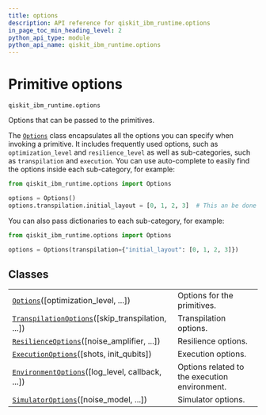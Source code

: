 ```yaml
---
title: options
description: API reference for qiskit_ibm_runtime.options
in_page_toc_min_heading_level: 2
python_api_type: module
python_api_name: qiskit_ibm_runtime.options
---
```


<span id="primitive-options-qiskit-ibm-runtime-options" />

<span id="module-qiskit_ibm_runtime.options" />

# Primitive options

`qiskit_ibm_runtime.options`

Options that can be passed to the primitives.

The [`Options`](qiskit_ibm_runtime.options.Options "qiskit_ibm_runtime.options.Options") class encapsulates all the options you can specify when invoking a primitive. It includes frequently used options, such as `optimization_level` and `resilience_level` as well as sub-categories, such as `transpilation` and `execution`. You can use auto-complete to easily find the options inside each sub-category, for example:

```python
from qiskit_ibm_runtime.options import Options

options = Options()
options.transpilation.initial_layout = [0, 1, 2, 3]  # This an be done using auto-complete
```

You can also pass dictionaries to each sub-category, for example:

```python
from qiskit_ibm_runtime.options import Options

options = Options(transpilation={"initial_layout": [0, 1, 2, 3]})
```

## Classes

|                                                                                                                                                          |                                               |
| -------------------------------------------------------------------------------------------------------------------------------------------------------- | --------------------------------------------- |
| [`Options`](qiskit_ibm_runtime.options.Options "qiskit_ibm_runtime.options.Options")(\[optimization\_level, ...])                                        | Options for the primitives.                   |
| [`TranspilationOptions`](qiskit_ibm_runtime.options.TranspilationOptions "qiskit_ibm_runtime.options.TranspilationOptions")(\[skip\_transpilation, ...]) | Transpilation options.                        |
| [`ResilienceOptions`](qiskit_ibm_runtime.options.ResilienceOptions "qiskit_ibm_runtime.options.ResilienceOptions")(\[noise\_amplifier, ...])             | Resilience options.                           |
| [`ExecutionOptions`](qiskit_ibm_runtime.options.ExecutionOptions "qiskit_ibm_runtime.options.ExecutionOptions")(\[shots, init\_qubits])                  | Execution options.                            |
| [`EnvironmentOptions`](qiskit_ibm_runtime.options.EnvironmentOptions "qiskit_ibm_runtime.options.EnvironmentOptions")(\[log\_level, callback, ...])      | Options related to the execution environment. |
| [`SimulatorOptions`](qiskit_ibm_runtime.options.SimulatorOptions "qiskit_ibm_runtime.options.SimulatorOptions")(\[noise\_model, ...])                    | Simulator options.                            |

